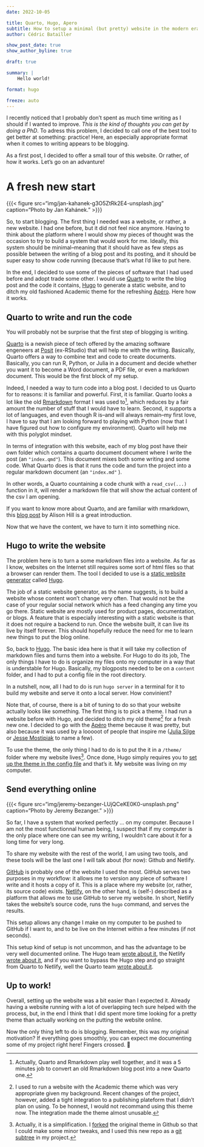 ```yaml
---
date: 2022-10-05

title: Quarto, Hugo, Apero
subtitle: How to setup a minimal (but pretty) website in the modern era.
author: Cédric Batailler

show_post_date: true
show_author_byline: true

draft: true

summary: |
    Hello world!

format: hugo

freeze: auto
---
```



I recently noticed that I probably don't spent as much time writing as I should 
if I wanted to improve. _This is the kind of thoughts you can get by doing a 
PhD_. To adress this problem, I decided to call one of the best tool to 
get better at something: practice! Here, an especially appropriate format when 
it comes to writing appears to be blogging.

As a first post, I decided to offer a small tour of this website. Or rather,
of how it works. Let's go on an advanture!

# A fresh new start

{{{< figure src="img/jan-kahanek-g3O5ZtRk2E4-unsplash.jpg" caption="Photo by Jan Kahánek." >}}}

So, to start blogging. The first thing I needed was a website, or rather, a new 
website. I had one before, but it did not feel nice anymore. Having to think 
about the platform where I would show my pieces of thought was the occasion 
to try to build a system that would work for me. Ideally, this system should 
be minimal--meaning that it should have as few steps as possible between the 
writing of a blog post and its posting, and it should be super easy to show 
code running (because that's what I'd like to put here.

In the end, I decided to use some of the pieces of software that I had used 
before and adopt trade some other. I would use [Quarto](https://quarto.org/) 
to write the blog post and the code it contains, [Hugo](https://gohugo.io/) to 
generate a static website, and to ditch my old fashioned Academic theme for 
the refreshing [Apéro](https://github.com/hugo-apero/). Here how it works. 

## Quarto to write and run the code

You will probably not be surprise that the first step of blogging is writing.

[Quarto](https://quarto.org/) is a newish piece of tech offered by the amazing 
software engeneers at [Posit](https://www.rstudio.com/) (ex-RStudio) that will
help me with the writing. Basically, Quarto offers a way to combine text and 
code to create documents. Basically, you can run R, Python, or Julia
in a document and decide whether you want it to become a Word document, a PDF 
file, or even a markdown document. This would be the first block of my setup.

Indeed, I needed a way to turn code into a blog post. I decided to us Quarto
for to reasons: it is familiar and powerful. First, it is familiar. Quarto 
looks a lot like the old [Rmarkdown](https://rmarkdown.rstudio.com/) format 
I was used to[^1], which reduces by a fair amount the number of stuff that I 
would have to learn. Second, it supports a lot of languages, and even though R 
is--and will always remain--my first love, I have to say that I am looking 
forward to playing with Python (now that I have figured out how to configure my 
environment). Quarto will help me with this polyglot mindset.

[^1]: Actually, Quarto and Rmarkdown play well together, and it was a 5 minutes
job to convert an old Rmarkdown blog post into a new Quarto one.

In terms of integration with this website, each of my blog post have their own 
folder which contains a quarto document document where I write the post (an 
`"index.qmd"`). This document mixes both some writing and some code. What Quarto
does is that it runs the code and turn the project into a regular markdown 
document (an `"index.md"` ).

In other words, a Quarto countaining a code chunk with
a `read_csv(...)` function in it, will render  a markdown file that will show 
the actual content of the csv I am opening.

If you want to know more about Quarto, and are familiar with rmarkdown, this 
[blog post](https://www.apreshill.com/blog/2022-04-we-dont-talk-about-quarto/) 
by Alison Hill is a great introduction.

Now that we have the content, we have to turn it into something nice.

## Hugo to write the website

<!-- REWRITE STARTING HERE ------------------------------------------------ -->

The problem here is to turn a some markdown files into a website. As far as I
know, websites on the Internet still requires some sort of html files so that a 
browser can render them. The tool I decided to use is a 
[static website generator](https://en.wikipedia.org/wiki/Static_site_generator)
called [Hugo](https://gohugo.io/).

The job of a static website generator, as the name suggests, is to build a website
whose content won't change very often. That would not be the case of your 
regular social network which has a feed changing any time you go there. Static
website are mostly used for product pages, documentation, or blogs. A feature that 
is especially interesting with a static website is that it does not require
a backend to run. Once the website built, it can live its live by itself 
forever. This should hopefully reduce the need for me to learn new things to
put the blog online. 

So, back to [Hugo](https://gohugo.io/). The basic idea here is that it will
take my collection of markdown files and turns them into a website. For Hugo
to do its job, The only things I have to do is organize my files onto my 
computer in a way that is understable for Hugo. Basically, my blogposts needed
to be on a `content` folder, and I had to put a config file in the root 
directory.

In a nutshell, now, all I had to do is run `hugo server` in a terminal for it 
to build my website and serve it onto a local server. How convinient?

Note that, of course, there is a bit of tuning to do so that your website
actually looks like something. The first thing is to pick a theme. I
had run a website before with Hugo, and decided to ditch my old theme[^2] for 
a fresh new one. I decided to go with the 
[Apéro](https://github.com/hugo-apero/hugo-apero) theme because it was pretty, 
but also because it was used by a looooot of people that inspire me 
([Julia Silge](https://juliasilge.com/) or 
[Jesse Mostipiak](https://www.jessemaegan.com/) to name a few).

[^2]: I used to run a website with the Academic theme which was very 
appropriate given my background. Recent changes of the project, however, added
a tight integration to a publishing plateform that I didn't plan on using. 
To be honnest, I would not recommand using this theme now. The integration 
made the theme almost unusable.

To use the theme, the only thing I had to do is to put the it in a `/theme/` 
folder where my website lives[^3]. Once done,  Hugo simply requires you to 
[set up the theme in the config file](https://gohugo.io/getting-started/configuration/#theme) 
and that's it. My website was living on my computer.

[^3]: Actually, it is a simplification. I 
[forked](https://github.com/cedricbatailler/hugo-apero/) the original theme 
in Github so that I could make some minor tweaks, and I used this new repo as a 
[git subtree](https://www.atlassian.com/git/tutorials/git-subtree) in my 
project.

<!-- REWRITE STARTING HERE ------------------------------------------------ -->

## Send everything online

{{{< figure src="img/jeremy-bezanger-LUjQCeKE0K0-unsplash.png" caption="Photo by Jeremy Bezanger." >}}}

So far, I have a system that worked perfectly ... on my computer. Because I 
am not the most functionnal human being, I suspect that if my computer is the 
only place where one can see my writing, I wouldn't care about it for a long 
time for very long. 

To share my website with the rest of the world, I am using two tools, and these
tools will be the last one I will talk about (for now): Github and Netlify.

[GitHub](https://github.com/) is probably one of the website I used the most.
GitHub serves two purposes in my workflow: it allows me to version any piece 
of software I write and it hosts a copy of it. This is a place where my 
website (or, rather, its source code) exists. 
[Netlify](https://www.netlify.com/), on the other hand, is (self-) described 
as a platform that allows me to use GitHub to serve my website. In short, 
Netlify takes the website's source code, runs the `hugo` command, and 
serves the results. 

This setup allows any change I make on my computer to be pushed to GitHub if I
want to, and to be live on the Internet within a few minutes (if not seconds). 

This setup kind of setup is not uncommon, and has the advantage to be very well 
documented online. The Hugo team 
[wrote about it](https://gohugo.io/hosting-and-deployment/hosting-on-netlify/), 
the Netlify 
[wrote about it](https://docs.netlify.com/integrations/frameworks/hugo/), and 
if you want to bypass the Hugo step and go straight from Quarto to Netlify, 
well the Quarto team 
[wrote about it](https://quarto.org/docs/publishing/netlify.html).

## Up to work!

Overall, setting up the website was a bit easier than I expected it. Already 
having a website running with a lot of overlapping tech sure helped with the 
process, but, in the end I think that I did spent more time looking for a 
pretty theme than actually working on the putting the website online.

Now the only thing left to do is blogging. Remember, this was my original 
motivation? If everything goes smoothly, you can expect me documenting
some of my project right here! Fingers crossed. 🤞

